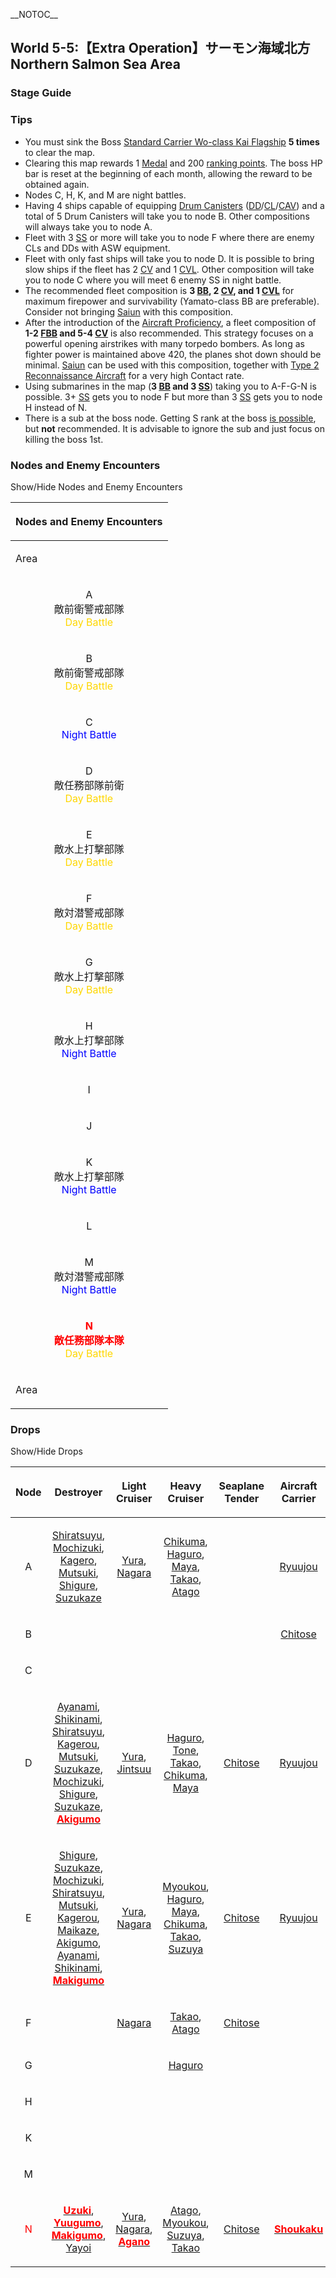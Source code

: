__NOTOC__
=={{Anchor|5-5}}World 5-5:【Extra Operation】サーモン海域北方 Northern Salmon Sea Area==
{{Sortieworld
| map = {{World5-5}}
| difficulty = ☆☆☆☆☆☆☆☆☆☆☆
| item = {{ammo}}
| exp =  450
| code = 第二次サーモン海戦 ([[wikipedia:Battle_of_the_Eastern_Solomons|Second Battle of the Solomon Sea]])
| text = 南方海域に敵の有力な機動部隊の接近が確認された。空母機動部隊を以て、これを迎撃せよ！

The approach of a powerful enemy task force has been confirmed in southern waters.  Form a carrier task force and intercept it!
}}
===Stage Guide===
{{MapBranchingTable
|title = 5-5 Branching Rules
|id = 5-5
|0 -> A = * Do not meet the requirements to go to B.
|0 -> B = * Have at least 4 ships equip ≧ 5 {{EquipmentLink|Drum Canister (Transport Use)|text=Drum Canisters}}

|A -> C = * Do not meet the requirements to go to either D or F.
|A -> D = 
* Fast Fleet
* Fleet contains '''exactly''' 2CV and 1CVL
|A -> F = * Amount of SS(V) in fleet ≧ 3

|E -> L/empty = 
* High chance of going to L if the amount of CLT in fleet ≧ 2
* There is always a 20% of offrouting to L.
|E -> N = * Random

|G -> H = 
* If the fleet came from node I, the route between H and N will be random.
* If the fleet did not came from node I:
** Amount of SS(V) in fleet ≧ 4
|G -> N = 
* If the fleet came from node I, the route between H and N will be random.
* If the fleet did not came from node I:
** Amount of SS(V) in fleet = 3

|K -> J/resource = * Random between node J and M if the amount of SS(V) is ≦ 1
|K -> M = * Amount of SS(V) in fleet ≧ 2

|I/empty -> G = * Random
|I/empty -> H = * Higher chance of going to H if the fleet is Slow.
}}

===Tips===
*You must sink the Boss [[Standard Carrier Wo-Class|Standard Carrier Wo-class Kai Flagship]] '''5 times''' to clear the map.
*Clearing this map rewards 1 [[Medal]] and 200 [[Experience_and_Rank#Monthly_Ranking|ranking points]]. The boss HP bar is reset at the beginning of each month, allowing the reward to be obtained again.
*Nodes C, H, K, and M are night battles.
*Having 4 ships capable of equipping [[Drum Canister]]s ([[DD]]/[[CL]]/[[CAV]]) and a total of 5 Drum Canisters will take you to node B. Other compositions will always take you to node A.
*Fleet with 3 [[SS]] or more will take you to node F where there are enemy CLs and DDs with ASW equipment.
*Fleet with only fast ships will take you to node D. It is possible to bring slow ships if the fleet has 2 [[CV]] and 1 [[CVL]]. Other composition will take you to node C where you will meet 6 enemy SS in night battle.
*The recommended fleet composition is '''3 [[BB]], 2 [[CV]], and 1 [[CVL]]''' for maximum firepower and survivability (Yamato-class BB are preferable). Consider not bringing [[Saiun]] with this composition.
*After the introduction of the [[Aircraft Proficiency]], a fleet composition of '''1-2 [[FBB]] and 5-4 [[CV]]''' is also recommended. This strategy focuses on a powerful opening airstrikes with many torpedo bombers. As long as fighter power is maintained above 420, the planes shot down should be minimal. [[Saiun]] can be used with this composition, together with [[Type 2 Reconnaissance Aircraft]] for a very high Contact rate.
*Using submarines in the map ('''3 [[BB]] and 3 [[SS]]''') taking you to A-F-G-N is possible. 3+ [[SS]] gets you to node F but more than 3 [[SS]] gets you to node H instead of N.
*There is a sub at the boss node. Getting S rank at the boss [http://www.nicovideo.jp/watch/sm23141876 is possible], but '''not''' recommended. It is advisable to ignore the sub and just focus on killing the boss 1st.

===Nodes and Enemy Encounters===

<div class="mw-customtoggle-5-5-enemy wikia-menu-button">Show/Hide Nodes and Enemy Encounters</div>

{| class="mw-collapsible mw-collapsed wikitable" id="mw-customcollapsible-5-5-enemy"
! colspan="5" style="text-align:center;" |Nodes and Enemy Encounters
|-
!Area
!Pattern
! width="500px" |Encountered vessels
!Form
!Air
|-
| rowspan="9" style="text-align:center;" |A<br />
敵前衛警戒部隊<br /><span style="color:gold">Day Battle</span>
| rowspan="3" style="text-align:center;" |Pattern 1
| rowspan="3" |[[File:BB re 001.png|Battleship Re-Class|link=Battleship Re-Class]][[File:CVL Nu Class3.png|Light Carrier Nu-Class Flagship|link=Light Carrier Nu-Class]][[File:CA Ri Class2.png|Heavy Cruisers Ri Class Elite|link=Heavy Cruiser Ri-Class]][[File:CL He Class3.png|Light Cruiser He-Class Flagship|link=Light Cruiser He-Class]][[File:DD_I_class3.png|Destroyer I-Class Flagship|link=Destroyer I-Class]][[File:DD_I_class3.png|Destroyer I-Class Flagship|link=Destroyer I-Class]]
| rowspan="3" style="text-align:center;" |{{LineAhead}}
|-
| style="text-align:center;" |'''AS+'''<br />351
|-
| style="text-align:center;" |'''AS'''<br />176
|-
| rowspan="3" style="text-align:center;" |Pattern 2
| rowspan="3" |[[File:BB re 001.png|Battleship Re-Class|link=Battleship Re-Class]][[File:CVL Nu Class3.png|Light Carrier Nu-Class Flagship|link=Light Carrier Nu-Class]][[File:CVL Nu Class3.png|Light Carrier Nu-Class Flagship|link=Light Carrier Nu-Class]][[File:CL He Class3.png|Light Cruiser He-Class Flagship|link=Light Cruiser He-Class]][[File:DD_I_class3.png|Destroyer I-Class Flagship|link=Destroyer I-Class]][[File:SS Ka Class2.png|Submarine Ka Class Elite|link=Submarine Ka-Class]]
| rowspan="3" style="text-align:center;" |{{Diamond}}
|-
| style="text-align:center;" |'''AS+'''<br />420
|-
| style="text-align:center;" |'''AS'''<br />210
|-
| rowspan="3" style="text-align:center;" |Pattern 3
| rowspan="3" |[[File:BB re 001.png|Battleship Re-Class|link=Battleship Re-Class]][[File:CVL Nu Class3.png|Light Carrier Nu-Class Flagship|link=Light Carrier Nu-Class]][[File:CVL Nu Class3.png|Light Carrier Nu-Class Flagship|link=Light Carrier Nu-Class]][[File:CA Ri Class2.png|Heavy Cruisers Ri Class Elite|link=Heavy Cruiser Ri-Class]][[File:CL He Class3.png|Light Cruiser He-Class Flagship|link=Light Cruiser He-Class]][[File:DD_I_class3.png|Destroyer I-Class Flagship|link=Destroyer I-Class]]
| rowspan="3" style="text-align:center;" |{{DoubleLine}}
|-
| style="text-align:center;" |'''AS+'''<br />420
|-
| style="text-align:center;" |'''AS'''<br />210
|-
| rowspan="9" style="text-align:center;" |B<br />敵前衛警戒部隊<br /><span style="color:gold">Day Battle</span>
| rowspan="3" style="text-align:center;" |Pattern 1
| rowspan="3" |[[File:BB re 001.png|Battleship Re-Class|link=Battleship Re-Class]][[File:CVL Nu Class3.png|Light Carrier Nu-Class Flagship|link=Light Carrier Nu-Class]][[File:CA Ri Class.png|Heavy Cruisers Ri Class|link=Heavy Cruiser Ri-Class]][[File:CL He Class3.png|Light Cruiser He-Class Flagship|link=Light Cruiser He-Class]][[File:DD_I_class3.png|Destroyer I-Class Flagship|link=Destroyer I-Class]][[File:DD_I_class3.png|Destroyer I-Class Flagship|link=Destroyer I-Class]]
| rowspan="3" style="text-align:center;" |{{LineAhead}}
|-
| style="text-align:center;" |'''AS+'''<br />351
|-
| style="text-align:center;" |'''AS'''<br />176
|-
| rowspan="3" style="text-align:center;" |Pattern 2
| rowspan="3" |[[File:BB re 001.png|Battleship Re-Class|link=Battleship Re-Class]][[File:CVL Nu Class3.png|Light Carrier Nu-Class Flagship|link=Light Carrier Nu-Class]][[File:CVL Nu Class3.png|Light Carrier Nu-Class Flagship|link=Light Carrier Nu-Class]][[File:CL He Class3.png|Light Cruiser He-Class Flagship|link=Light Cruiser He-Class]][[File:DD_I_class3.png|Destroyer I-Class Flagship|link=Destroyer I-Class]][[File:SS Ka Class2.png|Submarine Ka Class Elite|link=Submarine Ka-Class]]
| rowspan="3" style="text-align:center;" |{{Diamond}}
|-
| style="text-align:center;" |'''AS+'''<br />420
|-
| style="text-align:center;" |'''AS'''<br />210
|-
| rowspan="3" style="text-align:center;" |Pattern 3
| rowspan="3" |[[File:BB re 001.png|Battleship Re-Class|link=Battleship Re-Class]][[File:CVL Nu Class3.png|Light Carrier Nu-Class Flagship|link=Light Carrier Nu-Class]][[File:CVL Nu Class3.png|Light Carrier Nu-Class Flagship|link=Light Carrier Nu-Class]][[File:CA Ri Class2.png|Heavy Cruisers Ri Class Elite|link=Heavy Cruiser Ri-Class]][[File:CL He Class3.png|Light Cruiser He-Class Flagship|link=Light Cruiser He-Class]][[File:DD_I_class3.png|Destroyer I-Class Flagship|link=Destroyer I-Class]]
| rowspan="3" style="text-align:center;" |{{DoubleLine}}
|-
| style="text-align:center;" |'''AS+'''<br />420
|-
| style="text-align:center;" |'''AS'''<br />210
|-
| rowspan="5" style="text-align:center;" |C<br /><span style="color:Blue">Night Battle</span>
| style="text-align:center;" |Pattern 1
|[[File:SS Yo Class3.png|Submarine Yo-Class Flagship|link=Submarine Yo-Class]][[File:SS Yo Class3.png|Submarine Yo-Class Flagship|link=Submarine Yo-Class]][[File:SS Ka Class3.png|Submarine Ka Class Flagship|link=Submarine Ka-Class]][[File:SS Ka Class3.png|Submarine Ka Class Flagship|link=Submarine Ka-Class]][[File:SS Ka Class2.png|Submarine Ka Class Elite|link=Submarine Ka-Class]]
| style="text-align:center;" |{{Echelon}}
| style="text-align:center;" | -
|-
| style="text-align:center;" |Pattern 2
|[[File:SS Yo Class3.png|Submarine Yo-Class Flagship|link=Submarine Yo-Class]][[File:SS Yo Class3.png|Submarine Yo-Class Flagship|link=Submarine Yo-Class]][[File:SS Ka Class3.png|Submarine Ka Class Flagship|link=Submarine Ka-Class]][[File:SS Ka Class3.png|Submarine Ka Class Flagship|link=Submarine Ka-Class]][[File:SS Ka Class2.png|Submarine Ka Class Elite|link=Submarine Ka-Class]][[File:SS Ka Class2.png|Submarine Ka Class Elite|link=Submarine Ka-Class]]
| style="text-align:center;" |{{Echelon}}
| style="text-align:center;" | -
|-
| rowspan="3" style="text-align:center;" |Pattern 3
| rowspan="3" |[[File:SS Yo Class3.png|Submarine Yo-Class Flagship|link=Submarine Yo-Class]][[File:SS Yo Class3.png|Submarine Yo-Class Flagship|link=Submarine Yo-Class]][[File:SS Ka Class3.png|Submarine Ka Class Flagship|link=Submarine Ka-Class]][[File:SS Ka Class3.png|Submarine Ka Class Flagship|link=Submarine Ka-Class]][[File:SS Ka Class2.png|Submarine Ka Class Elite|link=Submarine Ka-Class]][[File:CVL Nu Class3.png|Light Carrier Nu-Class Flagship|link=Light Carrier Nu-Class]]
| rowspan="3" style="text-align:center;" |{{LineAbreast}}
|-
| style="text-align:center;" |'''AS+'''<br />69
|-
| style="text-align:center;" |'''AS'''<br />35
|-
| rowspan="9" style="text-align:center;" |D<br />敵任務部隊前衛<br /><span style="color:rgb(255,215,0);">Day Battle</span>
| rowspan="3" style="text-align:center;" |Pattern 1
| rowspan="3" |[[File:CV O Class3.jpg|Standard Carrier Wo-Class Flagship|link=Standard Carrier Wo-Class]][[File:CVL Nu Class3.png|Light Carrier Nu-Class Flagship|link=Light Carrier Nu-Class]][[File:CVL Nu Class3.png|Light Carrier Nu-Class Flagship|link=Light Carrier Nu-Class]][[File:BB Ta Class2.png|Battleship Ta-Class Elite|link=Battleship Ta-Class]][[File:CL He Class3.png|Light Cruiser He-Class Flagship|link=Light Cruiser He-Class]][[File:DD_I_class3.png|Destroyer I-Class Flagship|link=Destroyer I-Class]]
| rowspan="3" style="text-align:center;" |{{DoubleLine}}
|-
| style="text-align:center;" |'''AS+'''<br />222
|-
| style="text-align:center;" |'''AS'''<br />111
|-
| rowspan="3" style="text-align:center;" |Pattern 2
| rowspan="3" |[[File:CV O Class3.jpg|Standard Carrier Wo-Class Flagship|link=Standard Carrier Wo-Class]][[File:CVL Nu Class3.png|Light Carrier Nu-Class Flagship|link=Light Carrier Nu-Class]][[File:CVL Nu Class3.png|Light Carrier Nu-Class Flagship|link=Light Carrier Nu-Class]][[File:BB Ta Class2.png|Battleship Ta-Class Elite|link=Battleship Ta-Class]][[File:CL He Class3.png|Light Cruiser He-Class Flagship|link=Light Cruiser He-Class]][[File:DD_I_class3.png|Destroyer I-Class Flagship|link=Destroyer I-Class]]
| rowspan="3" style="text-align:center;" |{{Diamond}}
|-
| style="text-align:center;" |'''AS+'''<br />222
|-
| style="text-align:center;" |'''AS'''<br />111
|-
| rowspan="3" style="text-align:center;" |Pattern 3
| rowspan="3" |[[File:CV Wo Class4.png|Standard Carrier Wo-Class Remodel Flagship|link=Standard Carrier Wo-Class]][[File:CVL Nu Class3.png|Light Carrier Nu-Class Flagship|link=Light Carrier Nu-Class]][[File:CVL Nu Class3.png|Light Carrier Nu-Class Flagship|link=Light Carrier Nu-Class]][[File:CVL Nu Class3.png|Light Carrier Nu-Class Flagship|link=Light Carrier Nu-Class]][[File:BB Ta Class2.png|Battleship Ta-Class Elite|link=Battleship Ta-Class]][[File:DD_I_class3.png|Destroyer I-Class Flagship|link=Destroyer I-Class]]
| rowspan="3" style="text-align:center;" |{{Diamond}}
|-
| style="text-align:center;" |'''AS+'''<br />513
|-
| style="text-align:center;" |'''AS'''<br />257
|-
| rowspan="9" style="text-align:center;" |E<br />敵水上打撃部隊<br /><span style="color:gold">Day Battle</span>
| rowspan="3" style="text-align:center;" |Pattern 1
| rowspan="3" |[[File:BB re 002.png|Battleship Re-Class Elite|link=Battleship Re-Class]][[File:CA Ri Class2.png|Heavy Cruisers Ri Class Elite|link=Heavy Cruiser Ri-Class]][[File:CT Chi Class3.png|Torpedo Cruiser Chi-Class Flagship|link=Torpedo Cruiser Chi-Class]][[File:CL He Class3.png|Light Cruiser He-Class Flagship|link=Light Cruiser He-Class]][[File:DD_I_class3.png|Destroyer I-Class Flagship|link=Destroyer I-Class]][[File:DD_I_class3.png|Destroyer I-Class Flagship|link=Destroyer I-Class]]
| rowspan="3" style="text-align:center;" |{{LineAhead}}
|-
| style="text-align:center;" |'''AS+'''<br />321
|-
| style="text-align:center;" |'''AS'''<br />161
|-
| rowspan="3" style="text-align:center;" |Pattern 2
| rowspan="3" |[[File:BB re 002.png|Battleship Re-Class Elite|link=Battleship Re-Class]][[File:CA Ri Class3.png|Heavy Cruisers Ri Class Flagship|link=Heavy Cruiser Ri-Class]][[File:CT Chi Class3.png|Torpedo Cruiser Chi-Class Flagship|link=Torpedo Cruiser Chi-Class]][[File:CL He Class3.png|Light Cruiser He-Class Flagship|link=Light Cruiser He-Class]][[File:DD_I_class3.png|Destroyer I-Class Flagship|link=Destroyer I-Class]][[File:DD_I_class3.png|Destroyer I-Class Flagship|link=Destroyer I-Class]]
| rowspan="3" style="text-align:center;" |{{LineAhead}}
|-
| style="text-align:center;" |'''AS+'''<br />321
|-
| style="text-align:center;" |'''AS'''<br />161
|-
| rowspan="3" style="text-align:center;" |Pattern 3
| rowspan="3" |[[File:BB re 002.png|Battleship Re-Class Elite|link=Battleship Re-Class]][[File:CA Ri Class3.png|Heavy Cruisers Ri Class Flagship|link=Heavy Cruiser Ri-Class]][[File:CT Chi Class3.png|Torpedo Cruiser Chi-Class Flagship|link=Torpedo Cruiser Chi-Class]][[File:CL He Class3.png|Light Cruiser He-Class Flagship|link=Light Cruiser He-Class]][[File:DD_I_class3.png|Destroyer I-Class Flagship|link=Destroyer I-Class]][[File:DD_I_class3.png|Destroyer I-Class Flagship|link=Destroyer I-Class]]
| rowspan="3" style="text-align:center;" |{{DoubleLine}}
|-
| style="text-align:center;" |'''AS+'''<br />321
|-
| style="text-align:center;" |'''AS'''<br />161
|-
| rowspan="4" style="text-align:center;" |F<br />敵対潜警戒部隊<br /><span style="color:gold">Day Battle</span>
| rowspan="3" style="text-align:center;" |Pattern 1
| rowspan="3" |[[File:CVL Nu Class3.png|Light Carrier Nu-Class Flagship|link=Light Carrier Nu-Class]][[File:CL He Class3.png|Light Cruiser He-Class Flagship|link=Light Cruiser He-Class]][[File:DD_I_class3.png|Destroyer I-Class Flagship|link=Destroyer I-Class]][[File:DD_I_class3.png|Destroyer I-Class Flagship|link=Destroyer I-Class]][[File:DD Ha Class3.png|Destroyer Ha-Class Flagship|link=Destroyer Ha-Class]][[File:DD Ha Class3.png|Destroyer Ha-Class Flagship|link=Destroyer Ha-Class]]
| rowspan="3" style="text-align:center;" |{{Diamond}}
|-
| style="text-align:center;" |'''AS+'''<br />69
|-
| style="text-align:center;" |'''AS'''<br />35
|-
| style="text-align:center;" |Pattern 2
|[[File:CL He Class3.png|Light Cruiser He-Class Flagship|link=Light Cruiser He-Class]][[File:DD_I_class3.png|Destroyer I-Class Flagship|link=Destroyer I-Class]][[File:DD_I_class3.png|Destroyer I-Class Flagship|link=Destroyer I-Class]][[File:DD_I_class3.png|Destroyer I-Class Flagship|link=Destroyer I-Class]][[File:DD Ha Class3.png|Destroyer Ha-Class Flagship|link=Destroyer Ha-Class]][[File:DD Ha Class3.png|Destroyer Ha-Class Flagship|link=Destroyer Ha-Class]]
| style="text-align:center;" |{{LineAbreast}}
| style="text-align:center;" | -
|-
| rowspan="9" style="text-align:center;" |G<br />敵水上打撃部隊<br /><span style="color:gold">Day Battle</span>
| rowspan="3" style="text-align:center;" |Pattern 1
| rowspan="3" |[[File:BB re 002.png|Battleship Re-Class Elite|link=Battleship Re-Class]][[File:CA Ri Class2.png|Heavy Cruisers Ri Class Elite|link=Heavy Cruiser Ri-Class]][[File:CT Chi Class3.png|Torpedo Cruiser Chi-Class Flagship|link=Torpedo Cruiser Chi-Class]][[File:CL He Class3.png|Light Cruiser He-Class Flagship|link=Light Cruiser He-Class]][[File:DD_I_class3.png|Destroyer I-Class Flagship|link=Destroyer I-Class]][[File:DD_I_class3.png|Destroyer I-Class Flagship|link=Destroyer I-Class]]
| rowspan="3" style="text-align:center;" |{{LineAhead}}
|-
| style="text-align:center;" |'''AS+'''<br />321
|-
| style="text-align:center;" |'''AS'''<br />161
|-
| rowspan="3" style="text-align:center;" |Pattern 2
| rowspan="3" |[[File:BB re 002.png|Battleship Re-Class Elite|link=Battleship Re-Class]][[File:CA Ri Class2.png|Heavy Cruisers Ri Class Elite|link=Heavy Cruiser Ri-Class]][[File:CT Chi Class3.png|Torpedo Cruiser Chi-Class Flagship|link=Torpedo Cruiser Chi-Class]][[File:CL He Class3.png|Light Cruiser He-Class Flagship|link=Light Cruiser He-Class]][[File:DD_I_class3.png|Destroyer I-Class Flagship|link=Destroyer I-Class]][[File:DD_I_class3.png|Destroyer I-Class Flagship|link=Destroyer I-Class]]
| rowspan="3" style="text-align:center;" |{{LineAhead}}
|-
| style="text-align:center;" |'''AS+'''<br />321
|-
| style="text-align:center;" |'''AS'''<br />161
|-
| rowspan="3" style="text-align:center;" |Pattern 3
| rowspan="3" |[[File:BB re 002.png|Battleship Re-Class Elite|link=Battleship Re-Class]][[File:CA Ri Class2.png|Heavy Cruisers Ri Class Elite|link=Heavy Cruiser Ri-Class]][[File:CA Ri Class3.png|Heavy Cruisers Ri Class Flagship|link=Heavy Cruiser Ri-Class]][[File:CL He Class3.png|Light Cruiser He-Class Flagship|link=Light Cruiser He-Class]][[File:DD_I_class3.png|Destroyer I-Class Flagship|link=Destroyer I-Class]][[File:DD_I_class3.png|Destroyer I-Class Flagship|link=Destroyer I-Class]]
| rowspan="3" style="text-align:center;" |{{DoubleLine}}
|-
| style="text-align:center;" |'''AS+'''<br />321
|-
| style="text-align:center;" |'''AS'''<br />161
|-
| rowspan="9" style="text-align:center;" |H<br />敵水上打撃部隊<br /><span style="color:Blue">Night Battle</span>
| rowspan="3" style="text-align:center;" |Pattern 1
| rowspan="3" |[[File:BB re 002.png|Battleship Re-Class Elite|link=Battleship Re-Class]][[File:CA Ri Class2.png|Heavy Cruisers Ri Class Elite|link=Heavy Cruiser Ri-Class]][[File:CT Chi Class3.png|Torpedo Cruiser Chi-Class Flagship|link=Torpedo Cruiser Chi-Class]][[File:CL He Class3.png|Light Cruiser He-Class Flagship|link=Light Cruiser He-Class]][[File:DD_I_class3.png|Destroyer I-Class Flagship|link=Destroyer I-Class]][[File:DD_I_class3.png|Destroyer I-Class Flagship|link=Destroyer I-Class]]
| rowspan="3" style="text-align:center;" |{{LineAhead}}
|-
| style="text-align:center;" |'''AS+'''<br />321
|-
| style="text-align:center;" |'''AS'''<br />161
|-
| rowspan="3" style="text-align:center;" |Pattern 2
| rowspan="3" |[[File:BB re 002.png|Battleship Re-Class Elite|link=Battleship Re-Class]][[File:CA Ri Class2.png|Heavy Cruisers Ri Class Elite|link=Heavy Cruiser Ri-Class]][[File:CT Chi Class3.png|Torpedo Cruiser Chi-Class Flagship|link=Torpedo Cruiser Chi-Class]][[File:CL He Class3.png|Light Cruiser He-Class Flagship|link=Light Cruiser He-Class]][[File:DD_I_class3.png|Destroyer I-Class Flagship|link=Destroyer I-Class]][[File:DD_I_class3.png|Destroyer I-Class Flagship|link=Destroyer I-Class]]
| rowspan="3" style="text-align:center;" |?
|-
| style="text-align:center;" |'''AS+'''<br />321
|-
| style="text-align:center;" |'''AS'''<br />161
|-
| rowspan="3" style="text-align:center;" |Pattern 3
| rowspan="3" |[[File:BB re 002.png|Battleship Re-Class Elite|link=Battleship Re-Class]][[File:CA Ri Class2.png|Heavy Cruisers Ri Class Elite|link=Heavy Cruiser Ri-Class]][[File:CA Ri Class3.png|Heavy Cruisers Ri Class Flagship|link=Heavy Cruiser Ri-Class]][[File:CL He Class3.png|Light Cruiser He-Class Flagship|link=Light Cruiser He-Class]][[File:DD_I_class3.png|Destroyer I-Class Flagship|link=Destroyer I-Class]][[File:DD_I_class3.png|Destroyer I-Class Flagship|link=Destroyer I-Class]]
| rowspan="3" style="text-align:center;" |?
|-
| style="text-align:center;" |'''AS+'''<br />321
|-
| style="text-align:center;" |'''AS'''<br />161
|-
| rowspan="1" style="text-align:center;" |I
| colspan="4" style="text-align:center;" |"Must be my imagination" (battle avoided)
|-
| rowspan="1" style="text-align:center;" |J
| colspan="4" style="text-align:center;" |{{Ammo}}+110
|-
| rowspan="9" style="text-align:center;" |K<br />敵水上打撃部隊<br /><span style="color:Blue">Night Battle</span>
| rowspan="3" style="text-align:center;" |Pattern 1
| rowspan="3" |[[File:BB re 002.png|Battleship Re-Class Elite|link=Battleship Re-Class]][[File:BB re 001.png|Battleship Re-Class|link=Battleship Re-Class]][[File:CA Ri Class3.png|Heavy Cruisers Ri Class Flagship|link=Heavy Cruiser Ri-Class]][[File:CL He Class3.png|Light Cruiser He-Class Flagship|link=Light Cruiser He-Class]][[File:DD_I_class3.png|Destroyer I-Class Flagship|link=Destroyer I-Class]][[File:DD_I_class3.png|Destroyer I-Class Flagship|link=Destroyer I-Class]]
| rowspan="3" style="text-align:center;" |{{LineAhead}}
|-
| style="text-align:center;" |'''AS+'''<br />603
|-
| style="text-align:center;" |'''AS'''<br />302
|-
| rowspan="3" style="text-align:center;" |Pattern 2
| rowspan="3" |[[File:BB re 002.png|Battleship Re-Class Elite|link=Battleship Re-Class]][[File:BB re 001.png|Battleship Re-Class|link=Battleship Re-Class]][[File:CT Chi Class3.png|Torpedo Cruiser Chi-Class Flagship|link=Torpedo Cruiser Chi-Class]][[File:CL Ho Class3.png|Light Cruiser Ho-Class Flagship|link=Light Cruiser Ho-Class]][[File:DD_I_class3.png|Destroyer I-Class Flagship|link=Destroyer I-Class]][[File:DD_I_class3.png|Destroyer I-Class Flagship|link=Destroyer I-Class]]
| rowspan="3" style="text-align:center;" |{{LineAhead}}
|-
| style="text-align:center;" |'''AS+'''<br />603
|-
| style="text-align:center;" |'''AS'''<br />302
|-
| rowspan="3" style="text-align:center;" |Pattern 3
| rowspan="3" |[[File:BB re 002.png|Battleship Re-Class Elite|link=Battleship Re-Class]][[File:BB re 001.png|Battleship Re-Class|link=Battleship Re-Class]][[File:CA Ri Class3.png|Heavy Cruisers Ri Class Flagship|link=Heavy Cruiser Ri-Class]][[File:CL He Class3.png|Light Cruiser He-Class Flagship|link=Light Cruiser He-Class]][[File:DD_I_class3.png|Destroyer I-Class Flagship|link=Destroyer I-Class]][[File:DD_I_class3.png|Destroyer I-Class Flagship|link=Destroyer I-Class]]
| rowspan="3" style="text-align:center;" |?
|-
| style="text-align:center;" |'''AS+'''<br />321
|-
| style="text-align:center;" |'''AS'''<br />161
|-
| rowspan="1" style="text-align:center;" |L
| colspan="4" style="text-align:center;" |"Must be my imagination" (battle avoided)
|-
| rowspan="5" style="text-align:center;" |M<br />敵対潜警戒部隊<br /><span style="color:Blue">Night Battle</span>
| style="text-align:center;" |Pattern 1
|[[File:CL He Class3.png|Light Cruiser He-Class Flagship|link=Light Cruiser He-Class]][[File:DD_I_class3.png|Destroyer I-Class Flagship|link=Destroyer I-Class]][[File:DD_I_class3.png|Destroyer I-Class Flagship|link=Destroyer I-Class]][[File:DD_I_class3.png|Destroyer I-Class Flagship|link=Destroyer I-Class]][[File:DD Ha Class3.png|Destroyer Ha-Class Flagship|link=Destroyer Ha-Class]][[File:DD Ha Class3.png|Destroyer Ha-Class Flagship|link=Destroyer Ha-Class]]
| style="text-align:center;" |{{LineAbreast}}
| style="text-align:center;" | -
|-
| style="text-align:center;" |Pattern 2
|[[File:CL He Class3.png|Light Cruiser He-Class Flagship|link=Light Cruiser He-Class]][[File:CL Ho Class3.png|Light Cruiser Ho-Class Flagship|link=Light Cruiser Ho-Class]][[File:DD_I_class3.png|Destroyer I-Class Flagship|link=Destroyer I-Class]][[File:DD_I_class3.png|Destroyer I-Class Flagship|link=Destroyer I-Class]][[File:DD Ha Class3.png|Destroyer Ha-Class Flagship|link=Destroyer Ha-Class]][[File:DD Ha Class3.png|Destroyer Ha-Class Flagship|link=Destroyer Ha-Class]]
| style="text-align:center;" |{{LineAbreast}}
| style="text-align:center;" | -
|-
| rowspan="3" style="text-align:center;" |Pattern 3
| rowspan="3" |[[File:CVL Nu Class3.png|Light Carrier Nu-Class Flagship|link=Light Carrier Nu-Class]][[File:CL He Class3.png|Light Cruiser He-Class Flagship|link=Light Cruiser He-Class]][[File:DD_I_class3.png|Destroyer I-Class Flagship|link=Destroyer I-Class]][[File:DD_I_class3.png|Destroyer I-Class Flagship|link=Destroyer I-Class]][[File:DD Ha Class3.png|Destroyer Ha-Class Flagship|link=Destroyer Ha-Class]][[File:DD Ha Class3.png|Destroyer Ha-Class Flagship|link=Destroyer Ha-Class]]
| rowspan="3" style="text-align:center;" |{{Diamond}}
|-
| style="text-align:center;" |'''AS+'''<br />69
|-
| style="text-align:center;" |'''AS'''<br />35
|-
| rowspan="15" style="text-align:center;" |<span style="color:red">'''N'''<br /></span><span style="color:red">'''敵任務部隊本隊'''</span><br /><span style="color:red"><span style="color:gold">Day Battle</span> </span>
| rowspan="3" style="text-align:center;" |Initial
| rowspan="3" |[[File:CV Wo Class4.png|Standard Carrier Wo-Class Remodel Flagship|link=Standard Carrier Wo-Class]][[File:CV O Class3.jpg|Standard Carrier Wo-Class Flagship|link=Standard Carrier Wo-Class]][[File:BB re 002.png|Battleship Re-Class Elite|link=Battleship Re-Class]][[File:DD_I_class3.png|Destroyer I-Class Flagship|link=Destroyer I-Class]][[File:DD_I_class3.png|Destroyer I-Class Flagship|link=Destroyer I-Class]][[File:SS Yo Class2.png|Submarine Yo-Class Elite|link=Submarine Yo-Class]]
| rowspan="3" style="text-align:center;" |{{Diamond}}
|-
| style="text-align:center;" |'''AS+'''<br />711
|-
| style="text-align:center;" |'''AS'''<br />356
|-
| rowspan="3" style="text-align:center;" |Final
| rowspan="3" |[[File:CV Wo Class4.png|Standard Carrier Wo-Class Remodel Flagship|link=Standard Carrier Wo-Class]][[File:CV Wo Class4.png|Standard Carrier Wo-Class Remodel Flagship|link=Standard Carrier Wo-Class]][[File:Southern War Princess card.png|Southern War Princess|link=Southern War Princess]][[File:DD_I_class3.png|Destroyer I-Class Flagship|link=Destroyer I-Class]][[File:DD_I_class3.png|Destroyer I-Class Flagship|link=Destroyer I-Class]][[File:SS Yo Class3.png|Submarine Yo-Class Flagship|link=Submarine Yo-Class]]
| rowspan="3" style="text-align:center;" |{{Diamond}}
|-
| style="text-align:center;" |'''AS+'''<br />753
|-
| style="text-align:center;" |'''AS'''<br />377
|-
| rowspan="9" style="text-align:center;" |Cleared
| rowspan="3" |[[File:CV Wo Class4.png|Standard Carrier Wo-Class Remodel Flagship|link=Standard Carrier Wo-Class]][[File:CV O Class3.jpg|Standard Carrier Wo-Class Flagship|link=Standard Carrier Wo-Class]][[File:BB re 002.png|Battleship Re-Class Elite|link=Battleship Re-Class]][[File:DD_I_class3.png|Destroyer I-Class Flagship|link=Destroyer I-Class]][[File:DD_I_class3.png|Destroyer I-Class Flagship|link=Destroyer I-Class]][[File:SS Yo Class2.png|Submarine Yo-Class Elite|link=Submarine Yo-Class]]
| rowspan="3" style="text-align:center;" |{{Diamond}}
|-
| style="text-align:center;" |'''AS+'''<br />711
|-
| style="text-align:center;" |'''AS'''<br />356
|-
| rowspan="3" |[[File:CV Wo Class4.png|Standard Carrier Wo-Class Remodel Flagship|link=Standard Carrier Wo-Class]][[File:CV Wo Class4.png|Standard Carrier Wo-Class Remodel Flagship|link=Standard Carrier Wo-Class]][[File:Southern War Princess card.png|Southern War Princess|link=Southern War Princess]][[File:DD_I_class3.png|Destroyer I-Class Flagship|link=Destroyer I-Class]][[File:DD_I_class3.png|Destroyer I-Class Flagship|link=Destroyer I-Class]][[File:SS Yo Class3.png|Submarine Yo-Class Flagship|link=Submarine Yo-Class]]
| rowspan="3" style="text-align:center;" |{{Diamond}}
|-
| style="text-align:center;" |'''AS+'''<br />753
|-
| style="text-align:center;" |'''AS'''<br />377
|-
| rowspan="3" |[[File:BB re 002.png|Battleship Re-Class Elite|link=Battleship Re-Class]][[File:CV Wo Class4.png|Standard Carrier Wo-Class Remodel Flagship|link=Standard Carrier Wo-Class]][[File:CV O Class3.jpg|Standard Carrier Wo-Class Flagship|link=Standard Carrier Wo-Class]][[File:DD_I_class3.png|Destroyer I-Class Flagship|link=Destroyer I-Class]][[File:DD_I_class3.png|Destroyer I-Class Flagship|link=Destroyer I-Class]][[File:SS Yo Class2.png|Submarine Yo-Class Elite|link=Submarine Yo-Class]]
| rowspan="3" style="text-align:center;" |{{Diamond}}
|-
| style="text-align:center;" |'''AS+'''<br />711
|-
| style="text-align:center;" |'''AS'''<br />356
|-
!Area
!Pattern
!Encountered vessels
!Form
!Air
|}

===Drops===

<div class="mw-customtoggle-5-5-drops wikia-menu-button">Show/Hide Drops</div>

{| class="mw-collapsible mw-collapsed wikitable" id="mw-customcollapsible-5-5-drops"
!Node
!Destroyer
!Light Cruiser
!Heavy Cruiser
!Seaplane Tender
!Aircraft Carrier
!Submarine
!Battleship
|-
| style="text-align:center;" |A
| style="text-align:center;" |[[Shiratsuyu]], [[Mochizuki]], [[Kagerou|Kagero]], [[Mutsuki]], [[Shigure]], [[Suzukaze]]
| style="text-align:center;" |[[Yura]], [[Nagara]]
| style="text-align:center;" |[[Chikuma]], [[Haguro]], [[Maya]], [[Takao]], [[Atago]]
|
| style="text-align:center;" |[[Ryuujou]]
|
| style="text-align:center;" |[[Hiei]], [[Kirishima]]
|-
| style="text-align:center;" |B
|
|
|
|
| style="text-align:center;" |[[Chitose]]
|
|
|-
| style="text-align:center;" |C
|
|
|
|
|
|
|
|-
| style="text-align:center;" |D
| style="text-align:center;" |[[Ayanami]], [[Shikinami]], [[Shiratsuyu]], [[Kagerou]], [[Mutsuki]], [[Suzukaze]], [[Mochizuki]], [[Shigure]], [[Suzukaze]],  [[Akigumo|'''<span style="color:red">Akigumo</span>''']]
| style="text-align:center;" |[[Yura]], [[Jintsuu]]
| style="text-align:center;" |[[Haguro]], [[Tone]], [[Takao]], [[Chikuma]], [[Maya]]
| style="text-align:center;" |[[Chitose]]
| style="text-align:center;" |[[Ryuujou]]
|
| style="text-align:center;" |[[Hiei]], [[Kirishima]]
|-
| style="text-align:center;" |E
| style="text-align:center;" |[[Shigure]], [[Suzukaze]], [[Mochizuki]], [[Shiratsuyu]], [[Mutsuki]], [[Kagerou]], [[Maikaze]], [[Akigumo]], [[Ayanami]], [[Shikinami]], [[Makigumo|'''<span style="color:red">Makigumo</span>''']]
| style="text-align:center;" |[[Yura]], [[Nagara]]
| style="text-align:center;" |[[Myoukou]], [[Haguro]], [[Maya]], [[Chikuma]], [[Takao]], [[Suzuya]]
| style="text-align:center;" |[[Chitose]]
| style="text-align:center;" |[[Ryuujou]]
|
| style="text-align:center;" |[[Hiei]]
|-
| style="text-align:center;" |F
|
| style="text-align:center;" |[[Nagara]]
| style="text-align:center;" |[[Takao]], [[Atago]]
| style="text-align:center;" |[[Chitose]]
|
|
|
|-
| style="text-align:center;" |G
|
|
| style="text-align:center;" |[[Haguro]]
|
|
|
|
|-
| style="text-align:center;" |H
|
|
|
|
|
|
|
|-
| style="text-align:center;" |K
|
|
|
|
|
|
|
|-
| style="text-align:center;" |M
|
|
|
|
|
|
|
|-
| style="text-align:center;" |<span style="color:red">N</span>
| style="text-align:center;" |[[Uzuki|'''<span style="color:red">Uzuki</span>''']], [[Yuugumo|'''<span style="color:red">Yuugumo</span>''']], [[Makigumo|'''<span style="color:red">Makigumo</span>''']], [[Yayoi]]
| style="text-align:center;" |[[Yura]], [[Nagara|Nagara]], [[Agano|'''<span style="color:red">Agano</span>''']]
| style="text-align:center;" |[[Atago]], [[Myoukou]], [[Suzuya]], [[Takao]]
| style="text-align:center;" |[[Chitose]]
| style="text-align:center;" |[[Shoukaku|'''<span style="color:red">Shoukaku</span>''']]
|
| style="text-align:center;" |[[Kirishima]], [[Hiei]]
|}